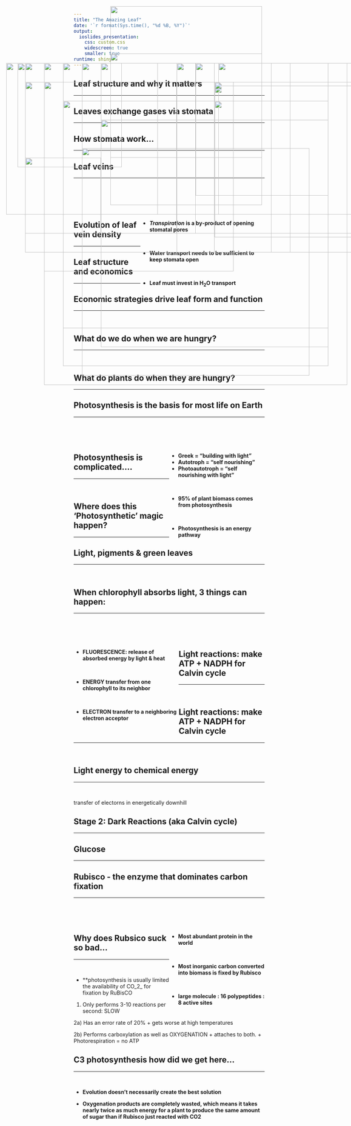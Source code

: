 ```yaml
---
title: "The Amazing Leaf"
date: '`r format(Sys.time(), "%d %B, %Y")`'
output: 
  ioslides_presentation:
    css: custom.css
    widescreen: true
    smaller: true
runtime: shiny
---
```


##

<IMG STYLE="position:absolute; TOP:50px; LEFT:325px; WIDTH:400px; HEIGHT:6000x" SRC="images/plantbiomass.png">

## Leaf structure and why it matters
<hr>

<IMG STYLE="position:absolute; TOP:200px; LEFT:200px; WIDTH:700px; HEIGHT:500x" SRC="images/leaf_structure.jpg">

## Leaves exchange gases via stomata
<hr>

<IMG STYLE="position:absolute; TOP:250px; LEFT:100px; WIDTH:400px; HEIGHT:400x" SRC="images/stomata.png">

<IMG STYLE="position:absolute; TOP:200px; LEFT:550px; WIDTH:350px; HEIGHT:450x" SRC="images/stomatal_evolution.jpg">


## How stomata work...
<hr>

<IMG STYLE="position:absolute; TOP:200px; LEFT:100px; WIDTH:500px; HEIGHT:400x" SRC="images/stomata4a.jpg">

<IMG STYLE="position:absolute; TOP:200px; LEFT:500px; WIDTH:500px; HEIGHT:400x" SRC="images/stomata4b.jpg">

## Leaf veins
<hr>
<br/>
<br/>
<br/>
<br/>

<div style="float: right; width: 65%;">
* **_Transpiration_ is a by‐product of opening stomatal pores**

<br/>

* **Water transport needs to be sufficient to keep stomata open** 

<br/>

* **Leaf must invest in H~2~O transport**

</div>

<IMG STYLE="position:absolute; TOP:200px; LEFT:80px; WIDTH:275px; HEIGHT:400x" SRC="images/leafveins.jpg">

## Evolution of leaf vein density
<hr>

<IMG STYLE="position:absolute; TOP:250px; LEFT:150px; WIDTH:800px; HEIGHT:400x" SRC="images/vein_evolution.jpg">

## Leaf structure and economics
<hr>

<IMG STYLE="position:absolute; TOP:175px; LEFT:325px; WIDTH:400px; HEIGHT:300x" SRC="images/stomata5.jpg">

<IMG STYLE="position:absolute; TOP:425px; LEFT:250px; WIDTH:600px; HEIGHT:300x" SRC="images/vein_density.jpg">

## Economic strategies drive leaf form and function
<hr>
<br/>

<IMG STYLE="position:absolute; TOP:200px; LEFT:150px; WIDTH:900px; HEIGHT:400px" SRC="images/leafeconomics.jpeg">

## What do we do when we are hungry?
<hr>
<br/>

<IMG STYLE="position:absolute; TOP:250px; LEFT:150px; WIDTH:400px; HEIGHT:250x" SRC="images/hangry.png">

<IMG STYLE="position:absolute; TOP:250px; LEFT:600px; WIDTH:400px; HEIGHT:400x" SRC="images/fastfood.jpg">

## What do plants do when they are hungry?
<hr>
    
<IMG STYLE="position:absolute; TOP:300px; LEFT:200px; WIDTH:700px; HEIGHT:500x" SRC="images/candy.png">

## Photosynthesis is the basis for most life on Earth
<hr>
<br/>
<br/>
<br/>

<div style="float: right; width: 50%;">

* **Greek = “building with light”**
* **Autotroph = “self nourishing”**
* **Photoautotroph = “self nourishing with light”**

<br/>

* **95% of plant biomass comes from photosynthesis**

<br/>

* **Photosynthesis is an energy pathway**

 </div>
 
<IMG STYLE="position:absolute; TOP:200px; LEFT:50px; WIDTH:400px; HEIGHT:400x" SRC="images/leaf_solar.jpg">

## Photosynthesis is complicated....
<hr>
<br/>

<IMG STYLE="position:absolute; TOP:200px; LEFT:250px; WIDTH:500px; HEIGHT:500px" SRC="images/scholar.jpg">

## Where does this 'Photosynthetic' magic happen?
<hr>

<IMG STYLE="position:absolute; TOP:250px; LEFT:100px; WIDTH:400px; HEIGHT:400x" SRC="images/chlroplasts.png">

<IMG STYLE="position:absolute; TOP:260px; LEFT:600px; WIDTH:400px; HEIGHT:400x" SRC="images/chlroplasts3.png">

## Light, pigments & green leaves
<hr>
<br/>

<IMG STYLE="position:absolute; TOP:200px; LEFT:300px; WIDTH:500px; HEIGHT:500x" SRC="images/light_spectrum.jpg">

## When chlorophyll absorbs light, 3 things can happen:
<hr>
<br/>
<br/>
<br/>

<div style="float: left; width: 55%;">

* **FLUORESCENCE: release of absorbed energy by light & heat**

<br/>

* **ENERGY transfer from one chlorophyll to its neighbor**

<br/>

* **ELECTRON transfer to a neighboring electron acceptor**

 </div>

<IMG STYLE="position:absolute; TOP:200px; LEFT:610px; WIDTH:400px; HEIGHT:400x" SRC="images/chlroplasts_light.png">
 
## Light reactions: make ATP + NADPH for Calvin cycle
<hr>
<br/>

<IMG STYLE="position:absolute; TOP:250px; LEFT:150px; WIDTH:800px; HEIGHT:400x" SRC="images/photosystems2.png">

## Light reactions: make ATP + NADPH for Calvin cycle
<hr>
<br/>

<IMG STYLE="position:absolute; TOP:250px; LEFT:150px; WIDTH:500px; HEIGHT:500x" SRC="images/lightreaction4.png">

## Light energy to chemical energy 
<hr>
<br/>

transfer of electorns in energetically downhill

<IMG STYLE="position:absolute; TOP:250px; LEFT:150px; WIDTH:800px; HEIGHT:400px" SRC="images/lightreaction3.png">

## Stage 2: Dark Reactions (aka Calvin cycle)
<hr>

<IMG STYLE="position:absolute; TOP:200px; LEFT:100px; WIDTH:450px; HEIGHT:450px" SRC="images/photosynthesis.jpg">


<IMG STYLE="position:absolute; TOP:200px; LEFT:500px; WIDTH:450px; HEIGHT:450px" SRC="images/calvin.jpg">

## Glucose
<hr>

<IMG STYLE="position:absolute; TOP:200px; LEFT:500px; WIDTH:450px; HEIGHT:450px" SRC="images/equation2.png">

## Rubisco - the enzyme that dominates carbon fixation
<hr>
<br/>
<br/>
<br/>

<IMG STYLE="position:absolute; TOP:250px; LEFT:100px; WIDTH:400px; HEIGHT:400px" SRC="images/rubisco.jpg">

<div style="float: right; width: 50%;">

* **Most abundant protein in the world**

<br/>

* **Most inorganic carbon converted into biomass is fixed by Rubisco**

<br/>

* **large molecule : 16 polypeptides : 8 active sites**

</div>

## Why does Rubsico suck so bad...
<hr>
<br/>

* **photosynthesis is usually limited  the availability of CO_2_ for fixation by RuBisCO

1) Only performs 3-10 reactions per second: SLOW

2a) Has an error rate of 20%
      + gets worse at high temperatures

2b) Performs carboxylation as well as OXYGENATION 
      + attaches to both. 
      + Photorespiration = no ATP

<IMG STYLE="position:absolute; TOP:250px; LEFT:600px; WIDTH:400px; HEIGHT:400x" SRC="images/photo.jpg">

<IMG STYLE="position:absolute; TOP:450px; LEFT:100px; WIDTH:200px; HEIGHT:200x" SRC="images/rubisco2.jpg">

## C3 photosynthesis how did we get here...
<hr>
<br/>

* **Evolution doesn't necessarily create the best solution**

<IMG STYLE="position:absolute; TOP:350px; LEFT:300px; WIDTH:600px; HEIGHT:400x" SRC="images/photorespiration.jpeg">

* **Oxygenation products are completely wasted, which means it takes nearly twice as much energy for a plant to produce the same amount of sugar than if Rubisco just reacted with CO2**

<IMG STYLE="position:absolute; TOP:300px; LEFT:600px; WIDTH:300px; HEIGHT:300x" SRC="images/photosystems.png">
 